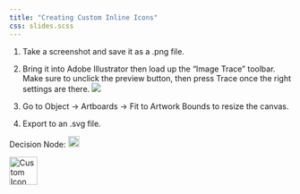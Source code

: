 ```yaml
---
title: "Creating Custom Inline Icons"
css: slides.scss
---
```


1.  Take a screenshot and save it as a .png file.
2.  Bring it into Adobe Illustrator then load up the "Image Trace" toolbar. Make sure to unclick the preview button, then press Trace once the right settings are there.
![](images/clipboard-1719382083.png)

3. Go to Object -> Artboards -> Fit to Artwork Bounds to resize the canvas.
4. Export to an .svg file. 

Decision Node: <img src="custom-fa-images/decision-node.svg" alt="Custom Icon" width="20" height="20"/>

<img src="custom-fa-images/markov-icon.png" alt="Custom Icon" width="50" height="50"/>


